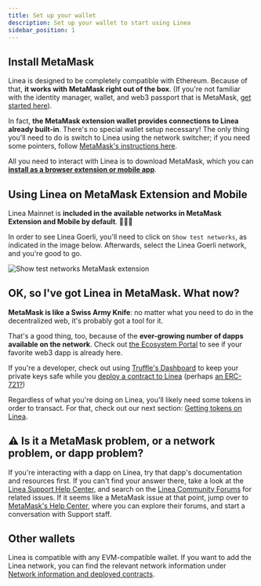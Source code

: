 ```yaml
---
title: Set up your wallet
description: Set up your wallet to start using Linea
sidebar_position: 1
---
```


## Install MetaMask

Linea is designed to be completely compatible with Ethereum. Because of that, **it works with MetaMask right out of the box**. (If you're not familiar with the identity manager, wallet, and web3 passport that is MetaMask, [get started here](https://support.metamask.io/hc/en-us/articles/360015489531)).

In fact, **the MetaMask extension wallet provides connections to Linea already built-in**. There's no special wallet setup necessary! The only thing you'll need to do is switch to Linea using the network switcher; if you need some pointers, follow [MetaMask's instructions here](https://support.metamask.io/hc/en-us/articles/16367251716251).

All you need to interact with Linea is to download MetaMask, which you can **[install as a browser extension or mobile app](https://metamask.io/download/)**.

## Using Linea on MetaMask Extension and Mobile

Linea Mainnet is **included in the available networks in MetaMask Extension and Mobile by default**. 💖🦊🚀

In order to see Linea Goerli, you'll need to click on `Show test networks`, as indicated in the image below. Afterwards, select the Linea Goerli network, and you're good to go.

<div class="center-container">
  <div class="img-small">
    <img
      src="/img/article_images/Use_Linea/Set_up_your_wallet/Linea_show_test_networks.gif"
      alt="Show test networks MetaMask extension"
    />
  </div>
</div>

## OK, so I've got Linea in MetaMask. What now?

**MetaMask is like a Swiss Army Knife**: no matter what you need to do in the decentralized web, it's probably got a tool for it.

That's a good thing, too, because of the **ever-growing number of dapps available on the network**. Check out [the Ecosystem Portal](https://linea.build/apps) to see if your favorite web3 dapp is already here.

If you're a developer, check out using [Truffle's Dashboard](https://trufflesuite.com/blog/introducing-truffle-dashboard/) to keep your private keys safe while you [deploy a contract to Linea](https://docs.linea.build/build-on-linea/quickstart/deploy-smart-contract/truffle) (perhaps [an ERC-721?](https://levelup.gitconnected.com/deploy-an-erc-721-contract-on-linea-using-infura-and-truffle-27e5c15c401f))

Regardless of what you're doing on Linea, you'll likely need some tokens in order to transact. For that, check out our next section: [Getting tokens on Linea](./fund.md).

## ⚠️ Is it a MetaMask problem, or a network problem, or dapp problem?

If you're interacting with a dapp on Linea, try that dapp's documentation and resources first. If you can't find your answer there, take a look at the [Linea Support Help Center](https://support.linea.build), and search on the [Linea Community Forums](https://community.linea.build) for related issues. If it seems like a MetaMask issue at that point, jump over to [MetaMask's Help Center](https://support.metamask.io), where you can explore their forums, and start a conversation with Support staff.

## Other wallets

Linea is compatible with any EVM-compatible wallet. If you want to add the Linea network, you can find the relevant network information under [Network information and deployed contracts](./info-contracts.mdx).